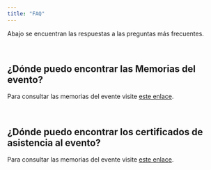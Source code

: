```yaml
---
title: "FAQ"
---
```


Abajo se encuentran las respuestas a las preguntas más frecuentes.

<br>

## ¿Dónde puedo encontrar las Memorias del evento?

Para consultar las memorias del evente visite [este enlace](https://github.com/rdaymedellin/rdaymedellin.github.io/blob/master/documentos/Memorias/Memorias_Rday_Medellin.pdf).

<br>

## ¿Dónde puedo encontrar los certificados de asistencia al evento?

Para consultar las memorias del evente visite [este enlace](https://github.com/rdaymedellin/rdaymedellin.github.io/blob/master/documentos/Memorias/Memorias_Rday_Medellin.pdf).

